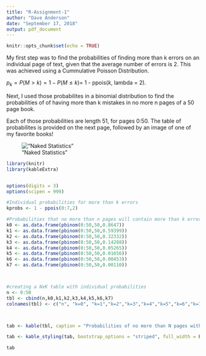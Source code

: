 ```yaml
---
title: "R-Assignment-1"
author: "Dave Anderson"
date: "September 17, 2018"
output: pdf_document
---
```


```r
knitr::opts_chunk$set(echo = TRUE)
```


My first step was to find the probabilities of finding more than k errors on an individual page of text, given that the average number of errors is 2. This was achieved using a Cummulative Poisson Distribution.

\vspace{.2in}

$p_k = P(M > k) = 1 - P(M \leq k) =$ 1 - ppois($k$, lambda = 2).

\vspace{.4in}

Next, I used those probabilites in a binomial distribution to find the probabilities of of having more than k mistakes in no more n pages of a 50 page book. 

\vspace{.4in}

Each of those probabilities are length 51, for pages 0:50. The table of probabilites is provided on the next page, followed by an image of one of my favorite books!  

!["Naked Statistics"](C:\Users\davea\OneDrive\Desktop\Naked_statistics.jpg)

\vspace{.4in}

```r
library(knitr)
library(kableExtra)


options(digits = 3)
options(scipen = 999)

```

```r
#Individual probabilities for more than k errors
kprobs <- 1 - ppois(0:7,2)

#Probabilities that no more than n pages will contain more than k errors. I used individual codes because of issues with 0 in my loop. (ask Brian)
k0 <- as.data.frame(pbinom(0:50,50,0.8647))
k1 <- as.data.frame(pbinom(0:50,50,0.59399))
k2 <- as.data.frame(pbinom(0:50,50,0.32332))
k3 <- as.data.frame(pbinom(0:50,50,0.14288))
k4 <- as.data.frame(pbinom(0:50,50,0.05265))
k5 <- as.data.frame(pbinom(0:50,50,0.01656))
k6 <- as.data.frame(pbinom(0:50,50,0.00453))
k7 <- as.data.frame(pbinom(0:50,50,0.00110))



#creating a NxK table with individual probabilities
n <- 0:50
tbl <- cbind(n,k0,k1,k2,k3,k4,k5,k6,k7)
colnames(tbl) <- c("n", "k=0", "k=1","k=2","k=3","k=4","k=5","k=6","k=7")



tab <- kable(tbl, caption = "Probabilities of no more than N pages with over K errors.")  

tab <- kable_styling(tab, bootstrap_options = "striped", full_width = FALSE, position = "left", font_size = 8)

tab




```
